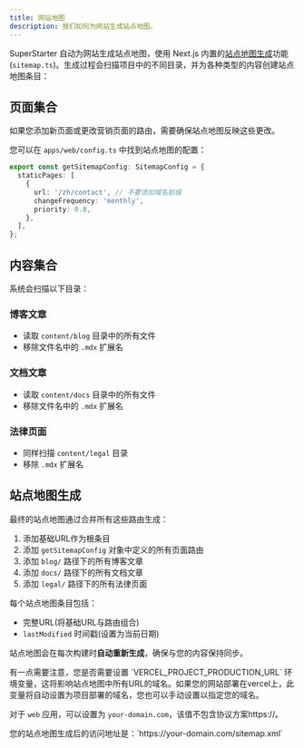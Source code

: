 ```yaml
---
title: 网站地图
description: 我们如何为网站生成站点地图。
---
```


SuperStarter 自动为网站生成站点地图，使用 Next.js 内置的[站点地图生成](https://nextjs.org/docs/app/api-reference/file-conventions/metadata/sitemap#generating-a-sitemap-using-code-js-ts)功能(`sitemap.ts`)。生成过程会扫描项目中的不同目录，并为各种类型的内容创建站点地图条目：

## 页面集合

如果您添加新页面或更改营销页面的路由，需要确保站点地图反映这些更改。

您可以在 `apps/web/config.ts` 中找到站点地图的配置：

```ts apps/web/config.ts
export const getSitemapConfig: SitemapConfig = {
  staticPages: [
    {
      url: '/zh/contact', // 不要添加域名前缀
      changeFrequency: 'monthly',
      priority: 0.8,
    },
  ],
};
```

## 内容集合

系统会扫描以下目录：

### 博客文章
- 读取 `content/blog` 目录中的所有文件
- 移除文件名中的 `.mdx` 扩展名

### 文档文章
- 读取 `content/docs` 目录中的所有文件
- 移除文件名中的 `.mdx` 扩展名

### 法律页面
- 同样扫描 `content/legal` 目录
- 移除 `.mdx` 扩展名

## 站点地图生成

最终的站点地图通过合并所有这些路由生成：

1. 添加基础URL作为根条目
2. 添加 `getSitemapConfig` 对象中定义的所有页面路由
3. 添加 `blog/` 路径下的所有博客文章
4. 添加 `docs/` 路径下的所有文档文章
5. 添加 `legal/` 路径下的所有法律页面

每个站点地图条目包括：
- 完整URL(将基础URL与路由组合)
- `lastModified` 时间戳(设置为当前日期)

<Tip>站点地图会在每次构建时**自动重新生成**，确保与您的内容保持同步。</Tip>

<Note>
有一点需要注意，您是否需要设置 `VERCEL_PROJECT_PRODUCTION_URL` 环境变量，这将影响站点地图中所有URL的域名。如果您的网站部署在vercel上，此变量将自动设置为项目部署的域名，您也可以手动设置以指定您的域名。

对于 `web` 应用，可以设置为 `your-domain.com`，该值不包含协议方案https://。
</Note>

<Tip>
您的站点地图生成后的访问地址是：`https://your-domain.com/sitemap.xml`
</Tip>